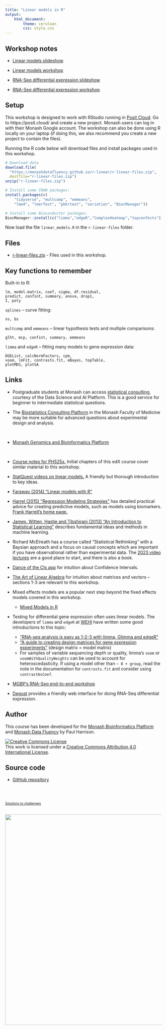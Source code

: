 ```yaml
---
title: "Linear models in R"
output: 
    html_document:
        theme: cerulean
        css: style.css
---
```


## Workshop notes

* [Linear models slideshow](slides/linear_thinking.html)
* [Linear models workshop](topics/linear_models.html)

* [RNA-Seq differential expression slideshow](slides/rnaseq_thinking.html)
* [RNA-Seq differential expression workshop](topics/rnaseq.html)

## Setup

This workshop is designed to work with RStudio running in [Posit Cloud](https://posit.cloud/). Go to https://posit.cloud/ and create a new project. Monash users can log in with their Monash Google account. The workshop can also be done using R locally on your laptop (if doing this, we also recommend you create a new project to contain the files).

Running the R code below will download files and install packages used in this workshop.

```r
# Download data
download.file(
  "https://monashdatafluency.github.io/r-linear/r-linear-files.zip",
  destfile="r-linear-files.zip")
unzip("r-linear-files.zip")

# Install some CRAN packages:
install.packages(c(
    "tidyverse", "multcomp", "emmeans", 
    "lme4", "lmerTest", "pbkrtest", "seriation", "BiocManager"))

# Install some Bioconductor packages:
BiocManager::install(c("limma","edgeR","ComplexHeatmap","topconfects"))
```

Now load the file `linear_models.R` in the `r-linear-files` folder.

## Files

* [r-linear-files.zip](r-linear-files.zip) - Files used in this workshop.

## Key functions to remember

Built-in to R: 

    lm, model.matrix, coef, sigma, df.residual,
    predict, confint, summary, anova, drop1, 
    I, poly

`splines` -- curve fitting:

    ns, bs

`multcomp` and `emmeans` -- linear hypothesis tests and multiple comparisons: 

    glht, mcp, confint, summary, emmeans

`limma` and `edgeR` -- fitting many models to gene expression data: 

    DGEList, calcNormFactors, cpm,
    voom, lmFit, contrasts.fit, eBayes, topTable,
    plotMDS, plotSA

## Links

* Postgraduate students at Monash can access [statistical consulting](https://www.monash.edu/researchinfrastructure/datascienceandai/capabilities/statistical-consulting), courtesy of the Data Science and AI Platform. This is a good service for beginner to intermediate statistical questions.

* The [Biostatistics Consulting Platform](https://www.monash.edu/medicine/sphpm/units/biostats-consulting) in the Monash Faculty of Medicine may be more suitable for advanced questions about experimental design and analysis.

<br>

<!--
* [Monash Data Fluency](https://www.monash.edu/data-fluency)
-->

* [Monash Genomics and Bioinformatics Platform](https://www.monash.edu/researchinfrastructure/mgbp)

<!--
* [More workshop material from Monash Genomics and Bioinformatics Platform](https://www.monash.edu/researchinfrastructure/bioinformatics/training)
-->

<br>

* [Course notes for PH525x.](http://genomicsclass.github.io/book/) Initial chapters of this edX course cover similar material to this workshop.

* [StatQuest videos on linear models.](https://www.youtube.com/watch?v=PaFPbb66DxQ&list=PLblh5JKOoLUIzaEkCLIUxQFjPIlapw8nU) A friendly but thorough introduction to key ideas.

* [Faraway (2014) "Linear models with R"](https://julianfaraway.github.io/faraway/LMR/)

* [Harrel (2015) "Regression Modeling Strategies"](https://hbiostat.org/rms/) has detailed practical advice for creating predictive models, such as models using biomarkers. [Frank Harrell's home page.](https://hbiostat.org/)

* [James, Witten, Hastie and Tibshirani (2013) "An Introduction to Statistical Learning"](https://www.statlearning.com/) describes fundamental ideas and methods in machine learning.

* Richard McElreath has a course called "Statistical Rethinking" with a Baysian approach and a focus on causal concepts which are important if you have observational rather than experimental data. The [2023 video lectures](https://www.youtube.com/watch?v=FdnMWdICdRs&list=PLDcUM9US4XdPz-KxHM4XHt7uUVGWWVSus&index=1) are a good place to start, and there is also a book.

* [Dance of the CIs app](http://logarithmic.net/2017/dance/) for intuition about Confidence Intervals.

* [The Art of Linear Algebra](https://github.com/kenjihiranabe/The-Art-of-Linear-Algebra/blob/main/The-Art-of-Linear-Algebra.pdf) for intuition about matrices and vectors -- sections 1-3 are relevant to this workshop.

* Mixed effects models are a popular next step beyond the fixed effects models covered in this workshop.
    * [Mixed Models in R](https://m-clark.github.io/mixed-models-with-R/)

* Testing for differential gene expression often uses linear models. The developers of `limma` and `edgeR` at [WEHI](https://www.wehi.edu.au/research/research-fields/bioinformatics) have written some good introductions to this topic:
    * ["RNA-seq analysis is easy as 1-2-3 with limma, Glimma and edgeR"](https://bioconductor.org/packages/release/workflows/vignettes/RNAseq123/inst/doc/limmaWorkflow.html)
    * ["A guide to creating design matrices for gene expression experiments"](https://bioconductor.org/packages/release/workflows/vignettes/RNAseq123/inst/doc/designmatrices.html) (design matrix = model matrix)
    * For samples of variable sequencing depth or quality, limma's `voom` or `voomWithQualityWeights` can be used to account for heteroscedasticity. If using a model other than `~ 0 + group`, read the note in the documentation for `contrasts.fit` and consider using `contrastAsCoef`.

* [MGBP's RNA-Seq end-to-end workshop](https://monashbioinformaticsplatform.github.io/RNAseq_workshop_2024/)

* [Degust](https://degust.erc.monash.edu/) provides a friendly web interface for doing RNA-Seq differential expression.


## Author

This course has been developed for the [Monash Bioinformatics Platform](https://www.monash.edu/researchinfrastructure/bioinformatics) and [Monash Data Fluency](https://www.monash.edu/data-fluency) by Paul Harrison.

<a rel="license" href="http://creativecommons.org/licenses/by/4.0/"><img alt="Creative Commons License" style="border-width:0" src="figures/CC-BY.png" /></a><br />This work is licensed under a <a rel="license" href="http://creativecommons.org/licenses/by/4.0/">Creative Commons Attribution 4.0 International License</a>.

## Source code

* [GitHub repository](https://github.com/MonashDataFluency/r-linear)

<br>
<br>

<div style="font-size: 75%">
[Solutions to challenges](topics/solutions.html)
</div>

<p style="margin-top: 2em; text-align: right">
<a href="https://www.monash.edu/researchinfrastructure/bioinformatics"><img src="figures/MBP-banner.png" width="675"></a>
</p>

